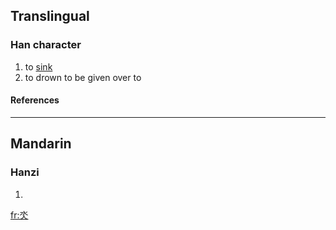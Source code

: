 ==Translingual==
===Han character===
{{Han char|rn=85|rad=水|as=02|sn=6|four=|canj=水人 (EO), X水人 (XEO)}}
# to [[sink]]
# to drown to be given over to
====References====
{{Han ref|kx=0603.120|dkj=17099|dj=0997.070|hdz=31547.020|uh=6C3C|ud=27708}}

----
==Mandarin==
===Hanzi===
{{cmn-hanzi|pin=[[nì]] (ni4)|wg=ni<sup>4</sup>}}
# {{defn|Mandarin}}

[[fr:氼]]